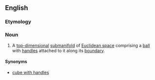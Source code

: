 ==English==

===Etymology===
{{compound|handle|body|lang=en}}

===Noun===
{{wikipedia}}
{{en-noun|handlebodies}}

# {{context|topology|lang=en}} A [[top-dimensional]] [[submanifold]] of [[Euclidean space]] comprising a [[ball]] with [[handles]] attached to it along its [[boundary]].

====Synonyms====
*[[cube with handles]]